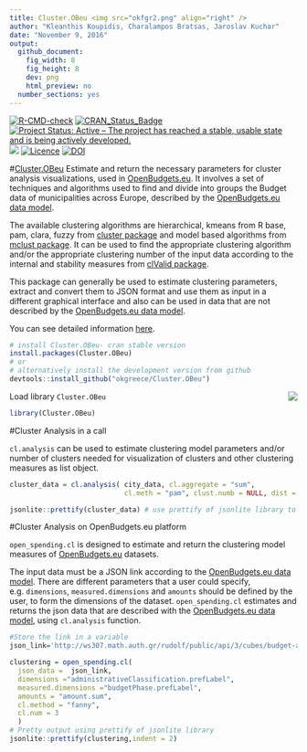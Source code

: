 ```yaml
---
title: Cluster.OBeu <img src="okfgr2.png" align="right" />
author: "Kleanthis Koupidis, Charalampos Bratsas, Jaroslav Kuchar" 
date: "November 9, 2016"
output:
  github_document:
    fig_width: 8
    fig_height: 8
    dev: png
    html_preview: no
  number_sections: yes
---
```


[![R-CMD-check](https://github.com/okgreece/Cluster.OBeu/workflows/R-CMD-check/badge.svg)](https://github.com/okgreece/Cluster.OBeu/actions)
[![CRAN_Status_Badge](https://www.r-pkg.org/badges/version/Cluster.OBeu)](https://cran.r-project.org/package=Cluster.OBeu)
[![Project Status: Active – The project has reached a stable, usable state and is being actively developed.](http://www.repostatus.org/badges/latest/active.svg)](http://www.repostatus.org/#active)
[![](http://cranlogs.r-pkg.org/badges/grand-total/Cluster.OBeu)](http://cran.rstudio.com/web/packages/Cluster.OBeu/index.html)
[![Licence](https://img.shields.io/badge/licence-GPL--2-blue.svg)](https://www.gnu.org/licenses/old-licenses/gpl-2.0.html)
[![DOI](https://zenodo.org/badge/65309457.svg)](https://zenodo.org/badge/latestdoi/65309457)

#[Cluster.OBeu](https://okgreece.github.io/Cluster.OBeu/index.html)
Εstimate and return the necessary parameters for cluster analysis visualizations, used in [OpenBudgets.eu](http://openbudgets.eu/). 
It involves a set of techniques and algorithms used to find and divide into groups the Budget data of municipalities across Europe, described by the [OpenBudgets.eu data model](https://github.com/openbudgets/data-model).

The available clustering algorithms are hierarchical, kmeans from R base, pam, clara, fuzzy from [cluster package](https://CRAN.R-project.org/package=cluster) and model based algorithms from [mclust package](https://CRAN.R-project.org/package=mclust). It can be used to find the appropriate clustering algorithm and/or the appropriate clustering number of the input data according to the internal and stability measures from [clValid package](https://CRAN.R-project.org/package=clValid).

This package can generally be used to estimate clustering parameters, extract and convert them to JSON format and use them as input in a different graphical interface and also can be used in data that are not described by the [OpenBudgets.eu data model](https://github.com/openbudgets/data-model).

You can see detailed information [here](https://okgreece.github.io/Cluster.OBeu/).

```r
# install Cluster.OBeu- cran stable version
install.packages(Cluster.OBeu) 
# or
# alternatively install the development version from github
devtools::install_github("okgreece/Cluster.OBeu")
```

Load library `Cluster.OBeu` <img src="obeu_logo.png" align="right" />

```r
library(Cluster.OBeu)
```

#Cluster Analysis in a call

`cl.analysis` can be used to estimate clustering model parameters and/or number of clusters needed for visualization of clusters and other clustering measures as list object.


```r
cluster_data = cl.analysis( city_data, cl.aggregate = "sum", 
                            cl.meth = "pam", clust.numb = NULL, dist = "euclidean", tojson = T) # json string format

jsonlite::prettify(cluster_data) # use prettify of jsonlite library to add indentation to the returned JSON string
```


#Cluster Analysis on OpenBudgets.eu platform

`open_spending.cl` is designed to estimate and return the clustering model measures of [OpenBudgets.eu](http://openbudgets.eu/) datasets.

The input data must be a JSON link according to the [OpenBudgets.eu data model](https://github.com/openbudgets/data-model). There are different parameters that a user could specify, e.g. `dimensions`, `measured.dimensions` and `amounts` should be defined by the user, to form the dimensions of the dataset. `open_spending.cl` estimates and returns the json data that are described with the [OpenBudgets.eu data model](https://github.com/openbudgets/data-model), using `cl.analysis` function.

```r
#Store the link in a variable
json_link='http://ws307.math.auth.gr/rudolf/public/api/3/cubes/budget-athens-revenue-2007__93458/aggregate?drilldown=budgetPhase.prefLabel%7CadministrativeClassification.prefLabel&aggregates=amount.sum'

clustering = open_spending.cl(
  json_data =  json_link, 
  dimensions ="administrativeClassification.prefLabel",
  measured.dimensions ="budgetPhase.prefLabel",
  amounts = "amount.sum",
  cl.method = "fanny",
  cl.num = 3
  )
# Pretty output using prettify of jsonlite library
jsonlite::prettify(clustering,indent = 2)
```
